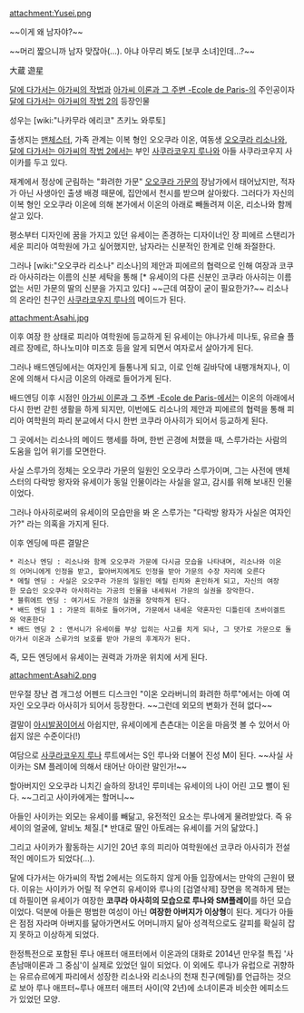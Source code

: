 attachment:Yusei.png

~~이게 왜 남자야?~~

~~머리 짧으니까 남자 맞잖아(...). 아냐 아무리 봐도 [보쿠 소녀]인데...?~~

大蔵 遊星

[[달에 다가서는 아가씨의 작법]]과 [[아가씨 이론과 그 주변 -Ecole de Paris-]]의 주인공이자 [[달에 다가서는 아가씨의 작법 2]]의 등장인물

성우는 [wiki:"나카무라 에리코" 츠키노 와루토]

출생지는 [[맨체스터]], 가족 관계는 이복 형인 오오쿠라 이온, 여동생 [[오오쿠라 리소나]]와, [[달에 다가서는 아가씨의 작법 2]]에서는 부인 [[사쿠라코우지 루나]]와 아들 사쿠라코우지 사이카를 두고 있다.

재계에서 정상에 군림하는 "화려한 가문" [[오오쿠라 가문]]의 장남가에서 태어났지만, 적자가 아닌 사생아인 출생 배경 때문에, 집안에서 천시를 받으며 살아왔다. 그러다가 자신의 이복 형인 오오쿠라 이온에 의해 본가에서 이온의 아래로 빼돌려져 이온, 리소나와 함께 살고 있다.

평소부터 디자인에 꿈을 가지고 있던 유세이는 존경하는 디자이너인 장 피에르 스탠리가 세운 피리아 여학원에 가고 싶어했지만, 남자라는 신분적인 한계로 인해 좌절한다.

그러나 [wiki:"오오쿠라 리소나" 리소나]의 제안과 피에르의 협력으로 인해 여장과 코쿠라 아사히라는 이름의 신분 세탁을 통해 [* 유세이의 다른 신분인 코쿠라 아사히는 이름 없는 서민 가문의 딸의 신분을 가지고 있다] ~~근데 여장이 굳이 필요한가?~~ 리소나의 온라인 친구인 [[사쿠라코우지 루나]]의 메이드가 된다.

attachment:Asahi.jpg

이후 여장 한 상태로 피리아 여학원에 등교하게 된 유세이는 야나가세 미나토, 유르슐 플레르 장메르, 하나노미야 미즈호 등을 알게 되면서 여자로서 살아가게 된다.

그러나 배드엔딩에서는 여자인게 들통나게 되고, 이로 인해 길바닥에 내팽개쳐지나, 이온에 의해서 다시금 이온의 아래로 들어가게 된다.

배드엔딩 이후 시점인 [[아가씨 이론과 그 주변 -Ecole de Paris-]]에서는 이온의 아래에서 다시 한번 갇힌 생활을 하게 되지만, 이번에도 리소나의 제안과 피에르의 협력을 통해 피리아 여학원의 파리 분교에서 다시 한번 코쿠라 아사히가 되어서 등교하게 된다.

그 곳에서는 리소나의 메이드 행세를 하며, 한번 곤경에 처했을 때, 스루가라는 사람의 도움을 입어 위기를 모면한다.

사실 스루가의 정체는 오오쿠라 가문의 일원인 오오쿠라 스루가이며, 그는 사전에 맨체스터의 다락방 왕자와 유세이가 동일 인물이라는 사실을 알고, 감시를 위해 보내진 인물이었다.

그러나 아사히로써의 유세이의 모습만을 봐 온 스루가는 "다락방 왕자가 사실은 여자인가?" 라는 의혹을 가지게 된다.

이후 엔딩에 따른 결말은

 * 리소나 엔딩 : 리소나와 함께 오오쿠라 가문에 다시금 모습을 나타내며, 리소나와 이온의 어머니에게 인정을 받고, 할아버지에게도 인정을 받아 가문의 수장 자리에 오른다
 * 메릴 엔딩 : 사실은 오오쿠라 가문의 일원인 메릴 린치와 혼인하게 되고, 자신의 여장한 모습인 오오쿠라 아사히라는 가공의 인물을 내세워서 가문의 실권을 장악한다.
 * 블뤼에트 엔딩 : 여기서도 가문의 실권을 장악하게 된다.
 * 배드 엔딩 1 : 가문의 휘하로 들어가며, 가문에서 내세운 약혼자인 디틀린데 츠바이겔트와 약혼한다
 * 배드 엔딩 2 : 앤서니가 유세이를 부상 입히는 사고를 치게 되나, 그 댓가로 가문으로 돌아가서 이온과 스루가의 보호를 받아 가문의 후계자가 된다.

즉, 모든 엔딩에서 유세이는 권력과 가까운 위치에 서게 된다.

attachment:Asahi2.png

만우절 장난 겸 개그성 어펜드 디스크인 "이온 오라버니의 화려한 하루"에서는 아예 여자인 오오쿠라 아사히가 되어서 등장한다. ~~그런데 외모의 변화가 전혀 없다~~

결말이 [[아시발꿈]]이어서 아쉽지만, 유세이에게 츤츤대는 이온을 마음껏 볼 수 있어서 아쉽지 않은 수준이다(!)

여담으로 [[사쿠라코우지 루나]] 루트에서는 S인 루나와 더불어 진성 M이 된다. ~~사실 사이카는 SM 플레이에 의해서 태어난 아이란 말인가!~~

할아버지인 오오쿠라 니치긴 슬하의 장녀인 루미네는 유세이의 나이 어린 고모 뻘이 된다. ~~그리고 사이카에게는 할머니~~

아들인 사이카는 외모는 유세이를 빼닮고, 유전적인 요소는 루나에게 물려받았다. 즉 유세이의 얼굴에, 알비노 체질.[* 반대로 딸인 아토레는 유세이를 거의 닮았다.]

그리고 사이카가 활동하는 시기인 20년 후의 피리아 여학원에선 코쿠라 아사히가 전설적인 메이드가 되었다(...).

달에 다가서는 아가씨의 작법 2에서는 의도하지 않게 아들 입장에서는 만악의 근원이 됐다. 이유는 사이카가 어릴 적 우연히 유세이와 루나의 [검열삭제] 장면을 목격하게 됐는데 하필이면 유세이가 여장한 '''코쿠라 아사히의 모습으로 루나와 SM플레이'''를 하던 모습이었다. 덕분에 아들은 평범한 여성이 아닌 '''여장한 아버지가 이상형'''이 된다. 게다가 아들은 점점 자라며 아버지를 닮아가면서도 어머니까지 닮아 성격적으로도 갈피를 확실히 잡지 못하고 이상하게 되었다.

한정특전으로 포함된 루나 애프터 애프터에서 이온과의 대화로 2014년 만우절 특집 '사촌남매이론과 그 중심'이 실제로 있었던 일이 되었다. 이 외에도 루나가 유럽으로 귀향하는 유르슈르에게 파리에서 성장한 리소나와 리소나의 천재 친구(메릴)를 언급하는 것으로 보아 루나 애프터~루나 애프터 애프터 사이(약 2년)에 소녀이론과 비슷한 에피소드가 있었던 모양.
